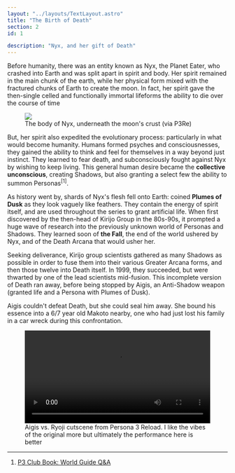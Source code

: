 ```yaml
---
layout: "../layouts/TextLayout.astro"
title: "The Birth of Death"
section: 2
id: 1

description: "Nyx, and her gift of Death"
---
```

Before humanity, there was an entity known as Nyx, the Planet Eater, who crashed into Earth and was split apart in spirit and body. Her spirit remained in the main chunk of the earth, while her physical form mixed with the fractured chunks of Earth to create the moon. In fact, her spirit gave the then-single celled and functionally immortal lifeforms the ability to die over the course of time

<figure class="float-end">
    <img src="/images/p3re-nyx-moon.png" />
    <figcaption>The body of Nyx, underneath the moon's crust (via P3Re)</figcaption>
</figure>

But, her spirit also expedited the evolutionary process: particularly in what would become humanity. Humans formed psyches and consciousnesses, they gained the ability to think and feel for themselves in a way beyond just instinct. They learned to fear death, and subconsciously fought against Nyx by wishing to keep living. This general human desire became the **collective unconscious**, creating Shadows, but also granting a select few the ability to summon Personas<sup>[1]</sup>.

As history went by, shards of Nyx's flesh fell onto Earth: coined **Plumes of Dusk** as they look vaguely like feathers. They contain the energy of spirit itself, and are used throughout the series to grant artificial life. When first discovered by the then-head of Kirijo Group in the 80s-90s, it prompted a huge wave of research into the previously unknown world of Personas and Shadows. They learned soon of **the Fall**, the end of the world ushered by Nyx, and of the Death Arcana that would usher her.

Seeking deliverance, Kirijo group scientists gathered as many Shadows as possible in order to fuse them into their various Greater Arcana forms, and then those twelve into Death itself. In 1999, they succeeded, but were thwarted by one of the lead scientists mid-fusion. This incomplete version of Death ran away, before being stopped by Aigis, an Anti-Shadow weapon (granted life and a Persona with Plumes of Dusk). 

Aigis couldn't defeat Death, but she could seal him away. She bound his essence into a 6/7 year old Makoto nearby, one who had just lost his family in a car wreck during this confrontation.

<figure class="wide-box">
    <video src="/videos/p3re-aigis-ryoji-fight.mp4" width="100%" controls></video>
    <figcaption>Aigis vs. Ryoji cutscene from Persona 3 Reload. I like the vibes of the original more but ultimately the performance here is better</figcaption>
</figure>

---
1. <a href="./transcripts/p3-club-world-guide">P3 Club Book: World Guide Q&A</a>